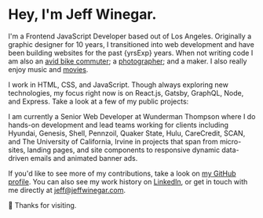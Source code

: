 

<SEO/>


# Hey, I'm Jeff Winegar.

<p>I'm a Frontend JavaScript Developer based out of Los Angeles. Originally a graphic designer for 10 years, I transitioned into web development and have been building websites for the past {yrsExp} years. When not writing code I am also an <a href="https://www.strava.com/athletes/1123257">avid bike commuter</a>; a <a href="https://www.instagram.com/jeff_winegar/">photographer</a>; and a maker. I also really enjoy music and <a href="https://letterboxd.com/jeff_winegar/">movies</a>.</p>

I work in HTML, CSS, and JavaScript. Though always exploring new technologies, my focus right now is on React.js, Gatsby, GraphQL, Node, and Express. Take a look at a few of my public projects:

<GithubRepos />

I am currently a Senior Web Developer at Wunderman Thompson where I do hands-on development and lead teams working for clients including Hyundai, Genesis, Shell, Pennzoil, Quaker State, Hulu, CareCredit, SCAN, and The University of California, Irvine in projects that span from micro-sites, landing pages, and site components to responsive dynamic data-driven emails and animated banner ads.

If you'd like to see more of my contributions, take a look on [my GitHub profile](https://github.com/jeffwinegar). You can also see my work history on [LinkedIn](https://www.linkedin.com/in/jeffwinegar), or get in touch with me directly at [jeff@jeffwinegar.com](mailto:jeff@jeffwinegar.com).

👋 Thanks for visiting.